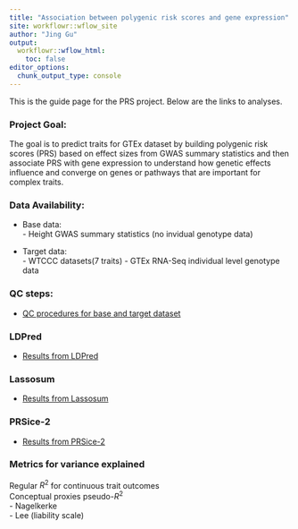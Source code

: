 ```yaml
---
title: "Association between polygenic risk scores and gene expression"
site: workflowr::wflow_site
author: "Jing Gu"
output:
  workflowr::wflow_html:
    toc: false
editor_options:
  chunk_output_type: console
---
```


This is the guide page for the PRS project. Below are the links to analyses.

### **Project Goal**: 
The goal is to predict traits for GTEx dataset by building polygenic risk scores (PRS) based on effect sizes from GWAS summary statistics and then associate PRS with gene expression to understand how genetic effects influence and converge on genes or pathways that are important for complex traits. 

### **Data Availability**: 
  * Base data:     
        - Height GWAS summary statistics (no invidual genotype data)
        
  * Target data:    
        - WTCCC datasets(7 traits)
        - GTEx RNA-Seq individual level genotype data

### QC steps:

* [QC procedures for base and target dataset](Follow_guidlines.html)

### LDPred

* [Results from LDPred](LDPred_analysis.html)

### Lassosum 

* [Results from Lassosum](Lassosum_analysis.html)

### PRSice-2

* [Results from PRSice-2](PRSice-2_analysis.html)

### Metrics for variance explained
Regular $R^2$ for continuous trait outcomes  
Conceptual proxies pseudo-$R^2$  
- Nagelkerke  
- Lee (liability scale)  



